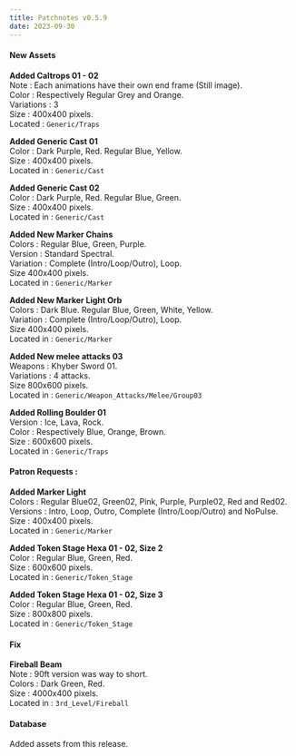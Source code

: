 ```yaml
---
title: Patchnotes v0.5.9
date: 2023-09-30
---
```


#### New Assets

**Added Caltrops 01 - 02**  
Note : Each animations have their own end frame (Still image).  
Color : Respectively Regular Grey and Orange.  
Variations : 3  
Size : 400x400 pixels.  
Located : ``Generic/Traps`` 

**Added Generic Cast 01**  
Color : Dark Purple, Red. Regular Blue, Yellow.  
Size : 400x400 pixels.  
Located in : ``Generic/Cast``

**Added Generic Cast 02**  
Color : Dark Purple, Red. Regular Blue, Green.  
Size : 400x400 pixels.  
Located in : ``Generic/Cast``

**Added New Marker Chains**  
Colors : Regular Blue, Green, Purple.  
Version : Standard Spectral.  
Variation : Complete (Intro/Loop/Outro), Loop.  
Size 400x400 pixels.  
Located in : ``Generic/Marker``  

**Added New Marker Light Orb**  
Colors : Dark Blue. Regular Blue, Green, White, Yellow.  
Variation : Complete (Intro/Loop/Outro), Loop.  
Size 400x400 pixels.  
Located in : ``Generic/Marker``

**Added New melee attacks 03**  
Weapons : Khyber Sword 01.  
Variations : 4 attacks.  
Size 800x600 pixels.  
Located in : ``Generic/Weapon_Attacks/Melee/Group03``

**Added Rolling Boulder 01**  
Version : Ice, Lava, Rock.  
Color : Respectively Blue, Orange, Brown.  
Size : 600x600 pixels.  
Located in : ``Generic/Traps``


#### Patron Requests :

**Added Marker Light**  
Colors : Regular Blue02, Green02, Pink, Purple, Purple02, Red and Red02.  
Versions : Intro, Loop, Outro, Complete (Intro/Loop/Outro) and NoPulse.  
Size : 400x400 pixels.  
Located in : ``Generic/Marker``

**Added Token Stage Hexa 01 - 02, Size 2**  
Color : Regular Blue, Green, Red.  
Size : 600x600 pixels.  
Located in : ``Generic/Token_Stage``

**Added Token Stage Hexa 01 - 02, Size 3**  
Color : Regular Blue, Green, Red.  
Size : 800x800 pixels.  
Located in : ``Generic/Token_Stage``


#### Fix

**Fireball Beam**  
Note : 90ft version was way to short.  
Colors : Dark Green, Red.  
Size : 4000x400 pixels.  
Located in : ``3rd_Level/Fireball``

#### Database

Added assets from this release.



